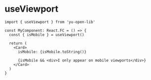 
<Meta title="Hooks/useViewport" />

# useViewport

```tsx
import { useViewport } from 'yu-open-lib'

const MyComponent: React.FC = () => {
  const { isMobile } = useViewport()

  return (
    <Card>
      isMobile: {isMobile.toString()}

      {isMobile && <div>I only appear on mobile viewports</div>}
    </Card>
  )
}
```

<Story name="Example" />
